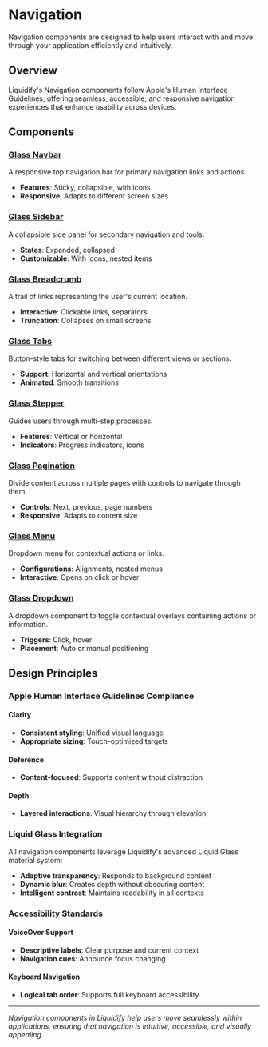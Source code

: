# Navigation

Navigation components are designed to help users interact with and move through your application efficiently and intuitively.

## Overview

Liquidify's Navigation components follow Apple's Human Interface Guidelines, offering seamless, accessible, and responsive navigation experiences that enhance usability across devices.

## Components

### [Glass Navbar](/components/navigation/glass-navbar)

A responsive top navigation bar for primary navigation links and actions.

- **Features**: Sticky, collapsible, with icons
- **Responsive**: Adapts to different screen sizes

### [Glass Sidebar](/components/navigation/glass-sidebar)

A collapsible side panel for secondary navigation and tools.

- **States**: Expanded, collapsed
- **Customizable**: With icons, nested items

### [Glass Breadcrumb](/components/navigation/glass-breadcrumb)

A trail of links representing the user's current location.

- **Interactive**: Clickable links, separators
- **Truncation**: Collapses on small screens

### [Glass Tabs](/components/navigation/glass-tabs)

Button-style tabs for switching between different views or sections.

- **Support**: Horizontal and vertical orientations
- **Animated**: Smooth transitions

### [Glass Stepper](/components/navigation/glass-stepper)

Guides users through multi-step processes.

- **Features**: Vertical or horizontal
- **Indicators**: Progress indicators, icons

### [Glass Pagination](/components/navigation/glass-pagination)

Divide content across multiple pages with controls to navigate through them.

- **Controls**: Next, previous, page numbers
- **Responsive**: Adapts to content size

### [Glass Menu](/components/navigation/glass-menu)

Dropdown menu for contextual actions or links.

- **Configurations**: Alignments, nested menus
- **Interactive**: Opens on click or hover

### [Glass Dropdown](/components/navigation/glass-dropdown)

A dropdown component to toggle contextual overlays containing actions or information.

- **Triggers**: Click, hover
- **Placement**: Auto or manual positioning

## Design Principles

### Apple Human Interface Guidelines Compliance

#### Clarity

- **Consistent styling**: Unified visual language
- **Appropriate sizing**: Touch-optimized targets

#### Deference

- **Content-focused**: Supports content without distraction

#### Depth

- **Layered interactions**: Visual hierarchy through elevation

### Liquid Glass Integration

All navigation components leverage Liquidify's advanced Liquid Glass material system:

- **Adaptive transparency**: Responds to background content
- **Dynamic blur**: Creates depth without obscuring content
- **Intelligent contrast**: Maintains readability in all contexts

### Accessibility Standards

#### VoiceOver Support

- **Descriptive labels**: Clear purpose and current context
- **Navigation cues**: Announce focus changing

#### Keyboard Navigation

- **Logical tab order**: Supports full keyboard accessibility

---

_Navigation components in Liquidify help users move seamlessly within applications, ensuring that navigation is intuitive, accessible, and visually appealing._
